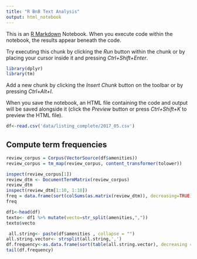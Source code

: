 ```yaml
---
title: "R BnB Text Analysis"
output: html_notebook
---
```


This is an [R Markdown](http://rmarkdown.rstudio.com) Notebook. When you execute code within the notebook, the results appear beneath the code. 

Try executing this chunk by clicking the *Run* button within the chunk or by placing your cursor inside it and pressing *Ctrl+Shift+Enter*. 

```r
library(dplyr)
library(tm)
```

Add a new chunk by clicking the *Insert Chunk* button on the toolbar or by pressing *Ctrl+Alt+I*.

When you save the notebook, an HTML file containing the code and output will be saved alongside it (click the *Preview* button or press *Ctrl+Shift+K* to preview the HTML file).
```r
df<-read.csv('data/listing_complete/2017_05.csv')
```

## Compute term frequencies
```r
review_corpus = Corpus(VectorSource(df$amenities))
review_corpus = tm_map(review_corpus, content_transformer(tolower))

inspect(review_corpus[1])
review_dtm <- DocumentTermMatrix(review_corpus)
review_dtm
inspect(review_dtm[1:10, 1:10])
freq = data.frame(sort(colSums(as.matrix(review_dtm)), decreasing=TRUE))
freq
```

```r
df1<-head(df)
texto<- df1 %>% mutate(vecto=str_split(amenities,","))
texto$vecto
```

```r
 all.string<- paste(df$amenities , collapse = "")
all.string.vector<- strsplit(all.string,',')
df.frequency<-as.data.frame(sort(table(all.string.vector), decreasing = TRUE))
tail(df.frequency)
```

